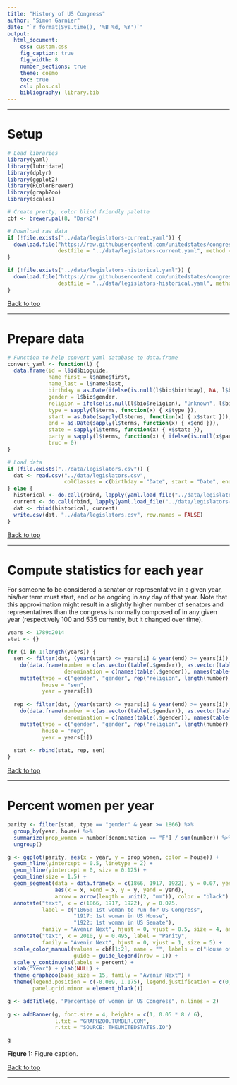 ```yaml
---
title: "History of US Congress"
author: "Simon Garnier"
date: "`r format(Sys.time(), '%B %d, %Y')`"
output:
  html_document:
    css: custom.css
    fig_caption: true
    fig_width: 8
    number_sections: true
    theme: cosmo
    toc: true
    csl: plos.csl
    bibliography: library.bib
---
```


--- 

# Setup

```r
# Load libraries
library(yaml)
library(lubridate)
library(dplyr)
library(ggplot2)
library(RColorBrewer)
library(graphZoo)
library(scales)

# Create pretty, color blind friendly palette
cbf <- brewer.pal(8, "Dark2")

# Download raw data
if (!file.exists("../data/legislators-current.yaml")) {  
  download.file("https://raw.githubusercontent.com/unitedstates/congress-legislators/master/legislators-current.yaml",
                destfile = "../data/legislators-current.yaml", method = "wget")
}

if (!file.exists("../data/legislators-historical.yaml")) {  
  download.file("https://raw.githubusercontent.com/unitedstates/congress-legislators/master/legislators-historical.yaml",
                destfile = "../data/legislators-historical.yaml", method = "wget")
}
```

[Back to top]("#")

---

# Prepare data

```r
# Function to help convert yaml database to data.frame
convert_yaml <- function(l) {
  data.frame(id = l$id$bioguide,
             name_first = l$name$first,
             name_last = l$name$last,
             birthday = as.Date(ifelse(is.null(l$bio$birthday), NA, l$bio$birthday)),
             gender = l$bio$gender,
             religion = ifelse(is.null(l$bio$religion), "Unknown", l$bio$religion),
             type = sapply(l$terms, function(x) { x$type }),
             start = as.Date(sapply(l$terms, function(x) { x$start })),
             end = as.Date(sapply(l$terms, function(x) { x$end })),
             state = sapply(l$terms, function(x) { x$state }),
             party = sapply(l$terms, function(x) { ifelse(is.null(x$party), NA, x$party) }),
             truc = 0)
}

# Load data
if (file.exists("../data/legislators.csv")) {
  dat <- read.csv("../data/legislators.csv",
                  colClasses = c(birthday = "Date", start = "Date", end = "Date"))
} else {
  historical <- do.call(rbind, lapply(yaml.load_file("../data/legislators-historical.yaml"), convert_yaml))
  current <- do.call(rbind, lapply(yaml.load_file("../data/legislators-current.yaml"), convert_yaml))
  dat <- rbind(historical, current)
  write.csv(dat, "../data/legislators.csv", row.names = FALSE)
}
```

[Back to top]("#")

---

# Compute statistics for each year

For someone to be considered a senator or representative in a given year, his/her term must start, end or be ongoing in any day of that year. Note that this approximation might result in a slightly higher number of senators and representatives than the congress is normally composed of in any given year (respectively 100 and 535 currently, but it changed over time). 

```r
years <- 1789:2014
stat <- {}

for (i in 1:length(years)) {
  sen <- filter(dat, (year(start) <= years[i] & year(end) >= years[i]) & type == "sen") %>%
    do(data.frame(number = c(as.vector(table(.$gender)), as.vector(table(.$religion))),
                  denomination = c(names(table(.$gender)), names(table(.$religion))))) %>%
    mutate(type = c("gender", "gender", rep("religion", length(number) - 2)),
           house = "sen",
           year = years[i])
  
  rep <- filter(dat, (year(start) <= years[i] & year(end) >= years[i]) & type == "rep") %>%
    do(data.frame(number = c(as.vector(table(.$gender)), as.vector(table(.$religion))),
                  denomination = c(names(table(.$gender)), names(table(.$religion))))) %>%
    mutate(type = c("gender", "gender", rep("religion", length(number) - 2)),
           house = "rep",
           year = years[i])
  
  stat <- rbind(stat, rep, sen)
}
```

[Back to top]("#")

---

# Percent women per year

```r
parity <- filter(stat, type == "gender" & year >= 1866) %>%
  group_by(year, house) %>%
  summarize(prop_women = number[denomination == "F"] / sum(number)) %>%
  ungroup()

g <- ggplot(parity, aes(x = year, y = prop_women, color = house)) + 
  geom_hline(yintercept = 0.5, linetype = 2) +
  geom_hline(yintercept = 0, size = 0.125) + 
  geom_line(size = 1.5) +  
  geom_segment(data = data.frame(x = c(1866, 1917, 1922), y = 0.07, yend = 0.015), 
               aes(x = x, xend = x, y = y, yend = yend),
               arrow = arrow(length = unit(2, "mm")), color = "black") +
  annotate("text", x = c(1866, 1917, 1922), y = 0.075,
           label = c("1866: 1st woman to run for US Congress", 
                     "1917: 1st woman in US House", 
                     "1922: 1st woman in US Senate"),
           family = "Avenir Next", hjust = 0, vjust = 0.5, size = 4, angle = 90) +
  annotate("text", x = 2010, y = 0.495, label = "Parity", 
           family = "Avenir Next", hjust = 0, vjust = 1, size = 5) +
  scale_color_manual(values = cbf[1:2], name = "", labels = c("House of Representatives   ", "Senate"), 
                     guide = guide_legend(nrow = 1)) +
  scale_y_continuous(labels = percent) + 
  xlab("Year") + ylab(NULL) +
  theme_graphzoo(base_size = 15, family = "Avenir Next") + 
  theme(legend.position = c(-0.089, 1.175), legend.justification = c(0, 1),
        panel.grid.minor = element_blank())

g <- addTitle(g, "Percentage of women in US Congress", n.lines = 2)
 
g <- addBanner(g, font.size = 4, heights = c(1, 0.05 * 8 / 6),
               l.txt = "GRAPHZOO.TUMBLR.COM", 
               r.txt = "SOURCE: THEUNITEDSTATES.IO")

g
```


<p class="caption">**Figure 1:** Figure caption.</p>

[Back to top]("#")

---

